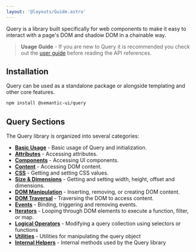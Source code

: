 ```yaml
---
layout: '@layouts/Guide.astro'
---
```




Query is a library built specifically for web components to make it easy to interact with a page's DOM and shadow DOM in a chainable way.

> **Usage Guide** - If you are new to Query it is recommended you check out the [user guide](/query/) before reading the API references.

## Installation

Query can be used as a standalone package or alongside templating and other core features.

```bash
npm install @semantic-ui/query
```

## Query Sections

The Query library is organized into several categories:

- **[Basic Usage](/api/query/basic)** - Basic usage of Query and initialization.
- **[Attributes](/api/query/attributes)** - Accessing attributes.
- **[Components](/api/query/components)** - Accessing UI components.
- **[Content](/api/query/content)** - Accessing DOM content.
- **[CSS](/api/query/css)** - Getting and setting CSS values.
- **[Size & Dimensions](/api/query/dimensions)** - Getting and setting width, height, offset and dimensions.
- **[DOM Manipulation](/api/query/dom-manipulation)** - Inserting, removing, or creating DOM content.
- **[DOM Traversal](/api/query/dom-traversal)** - Traversing the DOM to access content.
- **[Events](/api/query/events)** - Binding, triggering and removing events.
- **[Iterators](/api/query/iterators)** - Looping through DOM elements to execute a function, filter, or map.
- **[Logical Operators](/api/query/logical-operators)** - Modifying a query collection using selectors or functions
- **[Utilities](/api/query/utilities)** - Utilities for manipulating the query object
- **[Internal Helpers](/api/query/internal)** - Internal methods used by the Query library
